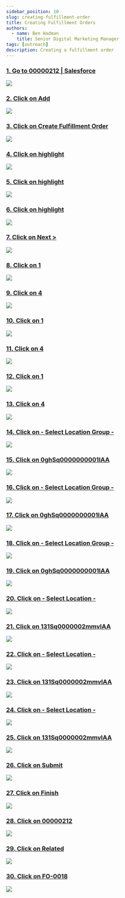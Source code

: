 ```yaml
---
sidebar_position: 10
slug: creating-fulfillment-order
title: Creating Fulfillment Orders
authors:
  - name: Ben Hadman
    title: Senior Digital Marketing Manager
tags: [outreach]
description: Creating a fulfillment order
---
```


### [1\. Go to 00000212 | Salesforce](https://nuclera.lightning.force.com/lightning/r/OrderSummary/1OsUE00000059U50AI/view)

![](https://dubble-prod-01.s3.amazonaws.com/assets/05cbaaab-42e5-4af2-83d3-9124d0b4bb9a.png?0)

### [2\. Click on Add](https://nuclera.lightning.force.com/lightning/r/OrderSummary/1OsUE00000059U50AI/view)

![](https://d3q7ie80jbiqey.cloudfront.net/media/image/zoom/c6dade59-a47d-481d-8da7-86b66d09f447/2.5/24.905561869757/73.448381761764?0)

### [3\. Click on Create Fulfillment Order](https://nuclera.lightning.force.com/lightning/r/OrderSummary/1OsUE00000059U50AI/view)

![](https://d3q7ie80jbiqey.cloudfront.net/media/image/zoom/8274887e-d280-40d6-9d53-84b60e34b879/2.5/57.906735991537/83.840451773246?0)

### [4\. Click on highlight](https://nuclera.lightning.force.com/lightning/page/recordActionFlow?lightning__flowDevName=Create_Fulfilment_Order&lightning__recordId=1OsUE00000059U50AI&lightning__recordActionId=0RwUE0000001WHB0A2&lightning__flowArgs=%5B%5D&lightning__isMandatory=false&lightning__isServiceCatalogFlow=false&uid=ba1fc725-106b-4e51-bad1-4f6c03959d11&ws=%2Flightning%2Fr%2FOrderSummary%2F1OsUE00000059U50AI%2Fview)

![](https://d3q7ie80jbiqey.cloudfront.net/media/image/zoom/38c9008e-1bf5-4ff2-a4f7-3c8c135d78a9/2.5/25.60896163529/45.348925681465?0)

### [5\. Click on highlight](https://nuclera.lightning.force.com/lightning/page/recordActionFlow?lightning__flowDevName=Create_Fulfilment_Order&lightning__recordId=1OsUE00000059U50AI&lightning__recordActionId=0RwUE0000001WHB0A2&lightning__flowArgs=%5B%5D&lightning__isMandatory=false&lightning__isServiceCatalogFlow=false&uid=ba1fc725-106b-4e51-bad1-4f6c03959d11&ws=%2Flightning%2Fr%2FOrderSummary%2F1OsUE00000059U50AI%2Fview)

![](https://d3q7ie80jbiqey.cloudfront.net/media/image/zoom/6b7d49e5-67f8-44ad-aa05-f4b8b55a674f/2.5/25.60896163529/58.916138693162?0)

### [6\. Click on highlight](https://nuclera.lightning.force.com/lightning/page/recordActionFlow?lightning__flowDevName=Create_Fulfilment_Order&lightning__recordId=1OsUE00000059U50AI&lightning__recordActionId=0RwUE0000001WHB0A2&lightning__flowArgs=%5B%5D&lightning__isMandatory=false&lightning__isServiceCatalogFlow=false&uid=ba1fc725-106b-4e51-bad1-4f6c03959d11&ws=%2Flightning%2Fr%2FOrderSummary%2F1OsUE00000059U50AI%2Fview)

![](https://d3q7ie80jbiqey.cloudfront.net/media/image/zoom/9a1e49c2-892a-4dd0-a223-98bb580f93ae/2.5/25.60896163529/62.711930859641?0)

### [7\. Click on Next >](https://nuclera.lightning.force.com/lightning/page/recordActionFlow?lightning__flowDevName=Create_Fulfilment_Order&lightning__recordId=1OsUE00000059U50AI&lightning__recordActionId=0RwUE0000001WHB0A2&lightning__flowArgs=%5B%5D&lightning__isMandatory=false&lightning__isServiceCatalogFlow=false&uid=ba1fc725-106b-4e51-bad1-4f6c03959d11&ws=%2Flightning%2Fr%2FOrderSummary%2F1OsUE00000059U50AI%2Fview)

![](https://d3q7ie80jbiqey.cloudfront.net/media/image/zoom/c2d7264d-25b6-45aa-ada6-5ecdd9a13b8a/2.5/92.327329002819/73.97441915985?0)

### [8\. Click on 1](https://nuclera.lightning.force.com/lightning/page/recordActionFlow?lightning__flowDevName=Create_Fulfilment_Order&lightning__recordId=1OsUE00000059U50AI&lightning__recordActionId=0RwUE0000001WHB0A2&lightning__flowArgs=%5B%5D&lightning__isMandatory=false&lightning__isServiceCatalogFlow=false&uid=ba1fc725-106b-4e51-bad1-4f6c03959d11&ws=%2Flightning%2Fr%2FOrderSummary%2F1OsUE00000059U50AI%2Fview)

![](https://d3q7ie80jbiqey.cloudfront.net/media/image/zoom/7fea6679-8a41-407c-9b98-7391318a5a7d/2.5/43.955973975125/50.393581130524?0)

### [9\. Click on 4](https://nuclera.lightning.force.com/lightning/page/recordActionFlow?lightning__flowDevName=Create_Fulfilment_Order&lightning__recordId=1OsUE00000059U50AI&lightning__recordActionId=0RwUE0000001WHB0A2&lightning__flowArgs=%5B%5D&lightning__isMandatory=false&lightning__isServiceCatalogFlow=false&uid=ba1fc725-106b-4e51-bad1-4f6c03959d11&ws=%2Flightning%2Fr%2FOrderSummary%2F1OsUE00000059U50AI%2Fview)

![](https://d3q7ie80jbiqey.cloudfront.net/media/image/zoom/2ac252c4-d6d5-4005-86b9-e52cf20e66dc/2.5/43.955973975125/50.393581130524?0)

### [10\. Click on 1](https://nuclera.lightning.force.com/lightning/page/recordActionFlow?lightning__flowDevName=Create_Fulfilment_Order&lightning__recordId=1OsUE00000059U50AI&lightning__recordActionId=0RwUE0000001WHB0A2&lightning__flowArgs=%5B%5D&lightning__isMandatory=false&lightning__isServiceCatalogFlow=false&uid=ba1fc725-106b-4e51-bad1-4f6c03959d11&ws=%2Flightning%2Fr%2FOrderSummary%2F1OsUE00000059U50AI%2Fview)

![](https://d3q7ie80jbiqey.cloudfront.net/media/image/zoom/d1495a7c-f3c0-4479-9903-350489fb455f/2.5/43.955973975125/59.960642302718?0)

### [11\. Click on 4](https://nuclera.lightning.force.com/lightning/page/recordActionFlow?lightning__flowDevName=Create_Fulfilment_Order&lightning__recordId=1OsUE00000059U50AI&lightning__recordActionId=0RwUE0000001WHB0A2&lightning__flowArgs=%5B%5D&lightning__isMandatory=false&lightning__isServiceCatalogFlow=false&uid=ba1fc725-106b-4e51-bad1-4f6c03959d11&ws=%2Flightning%2Fr%2FOrderSummary%2F1OsUE00000059U50AI%2Fview)

![](https://d3q7ie80jbiqey.cloudfront.net/media/image/zoom/6f3e0b8e-4fe1-4cfe-be27-eb4ace1a1f88/2.5/43.955973975125/59.960642302718?0)

### [12\. Click on 1](https://nuclera.lightning.force.com/lightning/page/recordActionFlow?lightning__flowDevName=Create_Fulfilment_Order&lightning__recordId=1OsUE00000059U50AI&lightning__recordActionId=0RwUE0000001WHB0A2&lightning__flowArgs=%5B%5D&lightning__isMandatory=false&lightning__isServiceCatalogFlow=false&uid=ba1fc725-106b-4e51-bad1-4f6c03959d11&ws=%2Flightning%2Fr%2FOrderSummary%2F1OsUE00000059U50AI%2Fview)

![](https://d3q7ie80jbiqey.cloudfront.net/media/image/zoom/52e979dc-7b15-45cd-894f-706129cad445/2.5/43.955973975125/67.347866962651?0)

### [13\. Click on 4](https://nuclera.lightning.force.com/lightning/page/recordActionFlow?lightning__flowDevName=Create_Fulfilment_Order&lightning__recordId=1OsUE00000059U50AI&lightning__recordActionId=0RwUE0000001WHB0A2&lightning__flowArgs=%5B%5D&lightning__isMandatory=false&lightning__isServiceCatalogFlow=false&uid=ba1fc725-106b-4e51-bad1-4f6c03959d11&ws=%2Flightning%2Fr%2FOrderSummary%2F1OsUE00000059U50AI%2Fview)

![](https://d3q7ie80jbiqey.cloudfront.net/media/image/zoom/b3294bc2-65f8-49d6-be48-88788a3b2174/2.5/43.955973975125/67.347866962651?0)

### [14\. Click on - Select Location Group -](https://nuclera.lightning.force.com/lightning/page/recordActionFlow?lightning__flowDevName=Create_Fulfilment_Order&lightning__recordId=1OsUE00000059U50AI&lightning__recordActionId=0RwUE0000001WHB0A2&lightning__flowArgs=%5B%5D&lightning__isMandatory=false&lightning__isServiceCatalogFlow=false&uid=ba1fc725-106b-4e51-bad1-4f6c03959d11&ws=%2Flightning%2Fr%2FOrderSummary%2F1OsUE00000059U50AI%2Fview)

![](https://d3q7ie80jbiqey.cloudfront.net/media/image/zoom/bec0d4fc-297e-4731-b241-7660df05b87e/2.5/78.79909144197/50.393581130524?0)

### [15\. Click on 0ghSq0000000001IAA](https://nuclera.lightning.force.com/lightning/page/recordActionFlow?lightning__flowDevName=Create_Fulfilment_Order&lightning__recordId=1OsUE00000059U50AI&lightning__recordActionId=0RwUE0000001WHB0A2&lightning__flowArgs=%5B%5D&lightning__isMandatory=false&lightning__isServiceCatalogFlow=false&uid=ba1fc725-106b-4e51-bad1-4f6c03959d11&ws=%2Flightning%2Fr%2FOrderSummary%2F1OsUE00000059U50AI%2Fview)

![](https://d3q7ie80jbiqey.cloudfront.net/media/image/zoom/d59b6e81-dd9d-4cb1-9faf-a80d76195cc0/2.5/78.79909144197/50.393581130524?0)

### [16\. Click on - Select Location Group -](https://nuclera.lightning.force.com/lightning/page/recordActionFlow?lightning__flowDevName=Create_Fulfilment_Order&lightning__recordId=1OsUE00000059U50AI&lightning__recordActionId=0RwUE0000001WHB0A2&lightning__flowArgs=%5B%5D&lightning__isMandatory=false&lightning__isServiceCatalogFlow=false&uid=ba1fc725-106b-4e51-bad1-4f6c03959d11&ws=%2Flightning%2Fr%2FOrderSummary%2F1OsUE00000059U50AI%2Fview)

![](https://d3q7ie80jbiqey.cloudfront.net/media/image/zoom/c4be5e8b-d321-49e5-a02f-52858a2af126/2.5/78.79909144197/59.960642302718?0)

### [17\. Click on 0ghSq0000000001IAA](https://nuclera.lightning.force.com/lightning/page/recordActionFlow?lightning__flowDevName=Create_Fulfilment_Order&lightning__recordId=1OsUE00000059U50AI&lightning__recordActionId=0RwUE0000001WHB0A2&lightning__flowArgs=%5B%5D&lightning__isMandatory=false&lightning__isServiceCatalogFlow=false&uid=ba1fc725-106b-4e51-bad1-4f6c03959d11&ws=%2Flightning%2Fr%2FOrderSummary%2F1OsUE00000059U50AI%2Fview)

![](https://d3q7ie80jbiqey.cloudfront.net/media/image/zoom/76db98d1-f6f9-4b33-8e33-9860cabea5b4/2.5/78.79909144197/59.960642302718?0)

### [18\. Click on - Select Location Group -](https://nuclera.lightning.force.com/lightning/page/recordActionFlow?lightning__flowDevName=Create_Fulfilment_Order&lightning__recordId=1OsUE00000059U50AI&lightning__recordActionId=0RwUE0000001WHB0A2&lightning__flowArgs=%5B%5D&lightning__isMandatory=false&lightning__isServiceCatalogFlow=false&uid=ba1fc725-106b-4e51-bad1-4f6c03959d11&ws=%2Flightning%2Fr%2FOrderSummary%2F1OsUE00000059U50AI%2Fview)

![](https://d3q7ie80jbiqey.cloudfront.net/media/image/zoom/5b43c836-26ce-4569-aee7-5f7a37d2ee67/2.5/78.79909144197/67.347866962651?0)

### [19\. Click on 0ghSq0000000001IAA](https://nuclera.lightning.force.com/lightning/page/recordActionFlow?lightning__flowDevName=Create_Fulfilment_Order&lightning__recordId=1OsUE00000059U50AI&lightning__recordActionId=0RwUE0000001WHB0A2&lightning__flowArgs=%5B%5D&lightning__isMandatory=false&lightning__isServiceCatalogFlow=false&uid=ba1fc725-106b-4e51-bad1-4f6c03959d11&ws=%2Flightning%2Fr%2FOrderSummary%2F1OsUE00000059U50AI%2Fview)

![](https://d3q7ie80jbiqey.cloudfront.net/media/image/zoom/811ff1b0-bda1-4370-83a8-42ab8311551e/2.5/78.79909144197/67.347866962651?0)

### [20\. Click on - Select Location -](https://nuclera.lightning.force.com/lightning/page/recordActionFlow?lightning__flowDevName=Create_Fulfilment_Order&lightning__recordId=1OsUE00000059U50AI&lightning__recordActionId=0RwUE0000001WHB0A2&lightning__flowArgs=%5B%5D&lightning__isMandatory=false&lightning__isServiceCatalogFlow=false&uid=ba1fc725-106b-4e51-bad1-4f6c03959d11&ws=%2Flightning%2Fr%2FOrderSummary%2F1OsUE00000059U50AI%2Fview)

![](https://d3q7ie80jbiqey.cloudfront.net/media/image/zoom/7f674099-25f3-4a77-8841-51c650ca2366/2.5/96.735785463072/50.393581130524?0)

### [21\. Click on 131Sq0000002mmvIAA](https://nuclera.lightning.force.com/lightning/page/recordActionFlow?lightning__flowDevName=Create_Fulfilment_Order&lightning__recordId=1OsUE00000059U50AI&lightning__recordActionId=0RwUE0000001WHB0A2&lightning__flowArgs=%5B%5D&lightning__isMandatory=false&lightning__isServiceCatalogFlow=false&uid=ba1fc725-106b-4e51-bad1-4f6c03959d11&ws=%2Flightning%2Fr%2FOrderSummary%2F1OsUE00000059U50AI%2Fview)

![](https://d3q7ie80jbiqey.cloudfront.net/media/image/zoom/396253cb-6cc4-4c9d-8c9d-6167d7d86b81/2.5/96.735785463072/50.393581130524?0)

### [22\. Click on - Select Location -](https://nuclera.lightning.force.com/lightning/page/recordActionFlow?lightning__flowDevName=Create_Fulfilment_Order&lightning__recordId=1OsUE00000059U50AI&lightning__recordActionId=0RwUE0000001WHB0A2&lightning__flowArgs=%5B%5D&lightning__isMandatory=false&lightning__isServiceCatalogFlow=false&uid=ba1fc725-106b-4e51-bad1-4f6c03959d11&ws=%2Flightning%2Fr%2FOrderSummary%2F1OsUE00000059U50AI%2Fview)

![](https://d3q7ie80jbiqey.cloudfront.net/media/image/zoom/b74e123b-bf2e-443f-8168-0579a1cd06bc/2.5/96.735785463072/59.960642302718?0)

### [23\. Click on 131Sq0000002mmvIAA](https://nuclera.lightning.force.com/lightning/page/recordActionFlow?lightning__flowDevName=Create_Fulfilment_Order&lightning__recordId=1OsUE00000059U50AI&lightning__recordActionId=0RwUE0000001WHB0A2&lightning__flowArgs=%5B%5D&lightning__isMandatory=false&lightning__isServiceCatalogFlow=false&uid=ba1fc725-106b-4e51-bad1-4f6c03959d11&ws=%2Flightning%2Fr%2FOrderSummary%2F1OsUE00000059U50AI%2Fview)

![](https://d3q7ie80jbiqey.cloudfront.net/media/image/zoom/662e8aa6-6ed6-4fb7-97f5-9f0a1356efca/2.5/96.735785463072/59.960642302718?0)

### [24\. Click on - Select Location -](https://nuclera.lightning.force.com/lightning/page/recordActionFlow?lightning__flowDevName=Create_Fulfilment_Order&lightning__recordId=1OsUE00000059U50AI&lightning__recordActionId=0RwUE0000001WHB0A2&lightning__flowArgs=%5B%5D&lightning__isMandatory=false&lightning__isServiceCatalogFlow=false&uid=ba1fc725-106b-4e51-bad1-4f6c03959d11&ws=%2Flightning%2Fr%2FOrderSummary%2F1OsUE00000059U50AI%2Fview)

![](https://d3q7ie80jbiqey.cloudfront.net/media/image/zoom/042e23af-4496-4613-8288-5d5fc8cdd6ab/2.5/96.735785463072/67.347866962651?0)

### [25\. Click on 131Sq0000002mmvIAA](https://nuclera.lightning.force.com/lightning/page/recordActionFlow?lightning__flowDevName=Create_Fulfilment_Order&lightning__recordId=1OsUE00000059U50AI&lightning__recordActionId=0RwUE0000001WHB0A2&lightning__flowArgs=%5B%5D&lightning__isMandatory=false&lightning__isServiceCatalogFlow=false&uid=ba1fc725-106b-4e51-bad1-4f6c03959d11&ws=%2Flightning%2Fr%2FOrderSummary%2F1OsUE00000059U50AI%2Fview)

![](https://d3q7ie80jbiqey.cloudfront.net/media/image/zoom/c4db20bf-5672-4126-9655-c1be454ceea9/2.5/96.735785463072/67.347866962651?0)

### [26\. Click on Submit](https://nuclera.lightning.force.com/lightning/page/recordActionFlow?lightning__flowDevName=Create_Fulfilment_Order&lightning__recordId=1OsUE00000059U50AI&lightning__recordActionId=0RwUE0000001WHB0A2&lightning__flowArgs=%5B%5D&lightning__isMandatory=false&lightning__isServiceCatalogFlow=false&uid=ba1fc725-106b-4e51-bad1-4f6c03959d11&ws=%2Flightning%2Fr%2FOrderSummary%2F1OsUE00000059U50AI%2Fview)

![](https://d3q7ie80jbiqey.cloudfront.net/media/image/zoom/d77381d3-5bb2-40f3-94ea-846e4e56ccf4/2.5/92.327322741885/77.338786735846?0)

### [27\. Click on Finish](https://nuclera.lightning.force.com/lightning/page/recordActionFlow?lightning__flowDevName=Create_Fulfilment_Order&lightning__recordId=1OsUE00000059U50AI&lightning__recordActionId=0RwUE0000001WHB0A2&lightning__flowArgs=%5B%5D&lightning__isMandatory=false&lightning__isServiceCatalogFlow=false&uid=ba1fc725-106b-4e51-bad1-4f6c03959d11&ws=%2Flightning%2Fr%2FOrderSummary%2F1OsUE00000059U50AI%2Fview)

![](https://d3q7ie80jbiqey.cloudfront.net/media/image/zoom/fffd761d-aeb5-4d03-854b-d219c148c176/2.5/92.327326766771/79.412659897142?0)

### [28\. Click on 00000212](https://nuclera.lightning.force.com/lightning/r/Shipment/0OBUE0000000bNl4AI/view?ws=%2Flightning%2Fr%2FOrderSummary%2F1OsUE00000059U50AI%2Fview)

![](https://d3q7ie80jbiqey.cloudfront.net/media/image/zoom/e97f37f8-2104-4475-911f-bd2270dc8cd6/2.5/1.9864530663977/45.065091416362?0)

### [29\. Click on Related](https://nuclera.lightning.force.com/lightning/r/OrderSummary/1OsUE00000059U50AI/view)

![](https://d3q7ie80jbiqey.cloudfront.net/media/image/zoom/b019ffb1-434f-4c72-98ee-d32449c431e8/2.5/60.362122234957/66.810477721919?0)

### [30\. Click on FO-0018](https://nuclera.lightning.force.com/lightning/r/OrderSummary/1OsUE00000059U50AI/view)

![](https://d3q7ie80jbiqey.cloudfront.net/media/image/zoom/796e4892-a5ca-4d19-a215-9c60b2fddd1f/2.5/56.574426586156/75.862856716811?0)